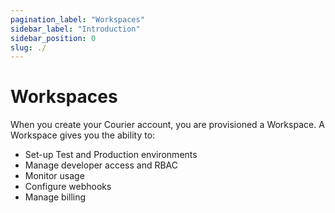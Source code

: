 ```yaml
---
pagination_label: "Workspaces"
sidebar_label: "Introduction"
sidebar_position: 0
slug: ./
---
```

# Workspaces 

When you create your Courier account, you are provisioned a Workspace. A Workspace gives you the ability to:

* Set-up Test and Production environments
* Manage developer access and RBAC 
* Monitor usage
* Configure webhooks
* Manage billing